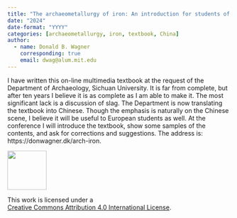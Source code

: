```yaml
---
title: "The archaeometallurgy of iron: An introduction for students of archaeology"
date: "2024"
date-format: "YYYY"
categories: [archaeometallurgy, iron, textbook, China]
author: 
  - name: Donald B. Wagner
    corresponding: true
    email: dwag@alum.mit.edu
---
```


I have written this on-line multimedia textbook at the request of the Department of Archaeology, Sichuan University. It is far from complete, but after ten years I believe it is as complete as I am able to make it. The most significant lack is a discussion of slag. The Department is now translating the textbook into Chinese. Though the emphasis is naturally on the Chinese scene, I believe it will be useful to European students as well. At the conference I will introduce the textbook, show some samples of the contents, and ask for corrections and suggestions. The address is: https://donwagner.dk/arch-iron.

::: {layout="[ 20 , 85 ]"}

::: {#column-image}
[![](https://i.creativecommons.org/l/by/4.0/88x31.png){width=88}](http://creativecommons.org/licenses/by/4.0/)
:::

::: {#column-text}
This work is licensed under a<br>[Creative Commons Attribution 4.0 International License](https://creativecommons.org/licenses/by/4.0/).
:::

:::
